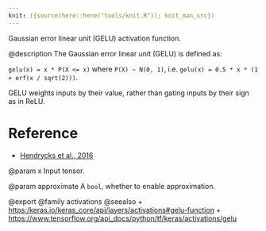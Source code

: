 ```yaml
---
knit: ({source(here::here("tools/knit.R")); knit_man_src})
---
```

Gaussian error linear unit (GELU) activation function.

@description
The Gaussian error linear unit (GELU) is defined as:

`gelu(x) = x * P(X <= x)` where `P(X) ~ N(0, 1)`,
i.e. `gelu(x) = 0.5 * x * (1 + erf(x / sqrt(2)))`.

GELU weights inputs by their value, rather than gating
inputs by their sign as in ReLU.

# Reference
- [Hendrycks et al., 2016](https://arxiv.org/abs/1606.08415)

@param x
Input tensor.

@param approximate
A `bool`, whether to enable approximation.

@export
@family activations
@seealso
+ <https:/keras.io/keras_core/api/layers/activations#gelu-function>
+ <https://www.tensorflow.org/api_docs/python/tf/keras/activations/gelu>
